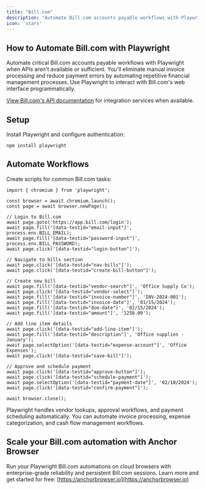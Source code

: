 ```yaml
---
title: "Bill.com"
description: "Automate Bill.com accounts payable workflows with Playwright when APIs aren't available."
icon: 'stars'
---
```


## How to Automate Bill.com with Playwright

Automate critical Bill.com accounts payable workflows with Playwright when APIs aren't available or sufficient. You'll eliminate manual invoice processing and reduce payment errors by automating repetitive financial management processes. Use Playwright to interact with Bill.com's web interface programmatically.

[View Bill.com's API documentation](https://developer.bill.com/hc/en-us) for integration services when available.


## Setup

Install Playwright and configure authentication:

```
npm install playwright
```

## Automate Workflows

Create scripts for common Bill.com tasks:

```
import { chromium } from 'playwright';

const browser = await chromium.launch();
const page = await browser.newPage();

// Login to Bill.com
await page.goto('https://app.bill.com/login');
await page.fill('[data-testid="email-input"]', process.env.BILL_EMAIL);
await page.fill('[data-testid="password-input"]', process.env.BILL_PASSWORD);
await page.click('[data-testid="login-button"]');

// Navigate to bills section
await page.click('[data-testid="nav-bills"]');
await page.click('[data-testid="create-bill-button"]');

// Create new bill
await page.fill('[data-testid="vendor-search"]', 'Office Supply Co');
await page.click('[data-testid="vendor-select"]');
await page.fill('[data-testid="invoice-number"]', 'INV-2024-001');
await page.fill('[data-testid="invoice-date"]', '01/15/2024');
await page.fill('[data-testid="due-date"]', '02/15/2024');
await page.fill('[data-testid="amount"]', '1250.00');

// Add line item details
await page.click('[data-testid="add-line-item"]');
await page.fill('[data-testid="description"]', 'Office supplies - January');
await page.selectOption('[data-testid="expense-account"]', 'Office Expenses');
await page.click('[data-testid="save-bill"]');

// Approve and schedule payment
await page.click('[data-testid="approve-button"]');
await page.click('[data-testid="schedule-payment"]');
await page.selectOption('[data-testid="payment-date"]', '02/10/2024');
await page.click('[data-testid="confirm-payment"]');

await browser.close();
```

Playwright handles vendor lookups, approval workflows, and payment scheduling automatically. You can automate invoice processing, expense categorization, and cash flow management workflows.


## Scale your Bill.com automation with Anchor Browser

Run your Playwright Bill.com automations on cloud browsers with enterprise-grade reliability and persistent Bill.com sessions. Learn more and get started for free: [https://anchorbrowser.io](https://anchorbrowser.io)
